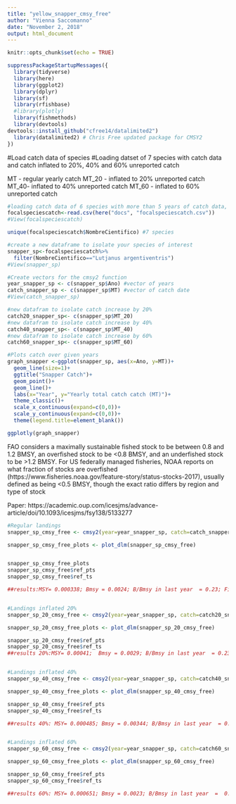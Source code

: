 ```yaml
---
title: "yellow_snapper_cmsy_free"
author: "Vienna Saccomanno"
date: "November 2, 2018"
output: html_document
---
```


```r
knitr::opts_chunk$set(echo = TRUE)
```

```r

suppressPackageStartupMessages({
  library(tidyverse)
  library(here)
  library(ggplot2)
  library(dplyr)
  library(sf)
  library(rfishbase)
  #library(plotly)
  library(fishmethods)
  library(devtools)
devtools::install_github("cfree14/datalimited2") 
  library(datalimited2) # Chris Free updated package for CMSY2
})

```

#Load catch data of species
#Loading datset of 7 species with catch data and catch inflated to 20%, 40% and 60% unreported catch 

MT - regular yearly catch 
MT_20 - inflated to 20% unreported catch
MT_40- inflated to 40% unreported catch
MT_60 - inflated to 60% unreported catch

```r
#loading catch data of 6 species with more than 5 years of catch data, detailed code for this dataset is in the "landing sites.rmd" in docs 
focalspeciescatch<-read.csv(here("docs", "focalspeciescatch.csv"))
#View(focalspeciescatch)

unique(focalspeciescatch$NombreCientifico) #7 species 

#create a new dataframe to isolate your species of interest 
snapper_sp<-focalspeciescatch%>%
  filter(NombreCientifico=="Lutjanus argentiventris")
#View(snapper_sp)

#Create vectors for the cmsy2 function
year_snapper_sp <- c(snapper_sp$Ano) #vector of years
catch_snapper_sp <- c(snapper_sp$MT) #vector of catch date 
#View(catch_snapper_sp)

#new datafram to isolate catch increase by 20%
catch20_snapper_sp<- c(snapper_sp$MT_20)
#new datafram to isolate catch increase by 40%
catch40_snapper_sp<- c(snapper_sp$MT_40)
#new datafram to isolate catch increase by 60%
catch60_snapper_sp<- c(snapper_sp$MT_60)

```

```r

#Plots catch over given years
graph_snapper <-ggplot(snapper_sp, aes(x=Ano, y=MT))+
  geom_line(size=1)+
  ggtitle("Snapper Catch")+
  geom_point()+
  geom_line()+
  labs(x="Year", y="Yearly total catch catch (MT)")+
  theme_classic()+
  scale_x_continuous(expand=c(0,0))+
  scale_y_continuous(expand=c(0,0))+
  theme(legend.title=element_blank())

ggplotly(graph_snapper)
```
FAO considers a maximally sustainable fished stock to be between 0.8 and 1.2 BMSY, an overfished stock to be <0.8 BMSY, and an underfished stock to be >1.2 BMSY. For US federally managed fisheries, NOAA reports on what fraction of stocks are overfished (https://www.fisheries.noaa.gov/feature-story/status-stocks-2017), usually defined as being <0.5 BMSY, though the exact ratio differs by region and type of stock

Paper: https://academic.oup.com/icesjms/advance-article/doi/10.1093/icesjms/fsy138/5133277


```r


#Regular landings 
snapper_sp_cmsy_free <- cmsy2(year=year_snapper_sp, catch=catch_snapper_sp, resilience = "Low")

snapper_sp_cmsy_free_plots <- plot_dlm(snapper_sp_cmsy_free)


snapper_sp_cmsy_free_plots
snapper_sp_cmsy_free$ref_pts
snapper_sp_cmsy_free$ref_ts

##results:MSY= 0.000338; Bmsy = 0.0024; B/Bmsy in last year  = 0.23; Fishing mortality in last year = 0.101; Exploitation F/Fmsy  = 1.55


#Landings inflated 20%
snapper_sp_20_cmsy_free <- cmsy2(year=year_snapper_sp, catch=catch20_snapper_sp, resilience = "Low")

snapper_sp_20_cmsy_free_plots <- plot_dlm(snapper_sp_20_cmsy_free)

snapper_sp_20_cmsy_free$ref_pts
snapper_sp_20_cmsy_free$ref_ts
##results 20%:MSY= 0.00041;  Bmsy = 0.0029; B/Bmsy in last year  = 0.234; Fishing mortality in last year = 0.098; Exploitation F/Fmsy  = 1.48


#Landings inflated 40%
snapper_sp_40_cmsy_free <- cmsy2(year=year_snapper_sp, catch=catch40_snapper_sp, resilience = "Low")

snapper_sp_40_cmsy_free_plots <- plot_dlm(snapper_sp_40_cmsy_free)

snapper_sp_40_cmsy_free$ref_pts
snapper_sp_40_cmsy_free$ref_ts

##results 40%: MSY= 0.000485; Bmsy = 0.00344; B/Bmsy in last year  = 0.229; Fishing mortality in last year = 0.0985; Exploitation F/Fmsy  = 1.52


#Landings inflated 60%
snapper_sp_60_cmsy_free <- cmsy2(year=year_snapper_sp, catch=catch60_snapper_sp, resilience = "Medium")

snapper_sp_60_cmsy_free_plots <- plot_dlm(snapper_sp_60_cmsy_free)

snapper_sp_60_cmsy_free$ref_pts
snapper_sp_60_cmsy_free$ref_ts

##results 60%: MSY= 0.000651; Bmsy = 0.0023; B/Bmsy in last year  =  0.22; Fishing mortality in last year = 0.175; Exploitation F/Fmsy  = 1.4


```

